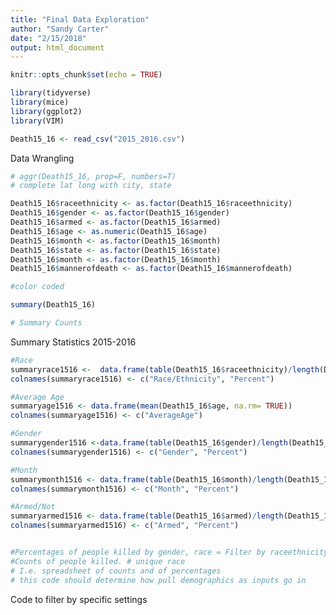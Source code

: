 ```yaml
---
title: "Final Data Exploration"
author: "Sandy Carter"
date: "2/15/2018"
output: html_document
---
```


```r
knitr::opts_chunk$set(echo = TRUE)
```

```r
library(tidyverse)
library(mice)
library(ggplot2)
library(VIM)

Death15_16 <- read_csv("2015_2016.csv")
```

Data Wrangling
```r
# aggr(Death15_16, prop=F, numbers=T) 
# complete lat long with city, state
```

```r
Death15_16$raceethnicity <- as.factor(Death15_16$raceethnicity)
Death15_16$gender <- as.factor(Death15_16$gender)
Death15_16$armed <- as.factor(Death15_16$armed)
Death15_16$age <- as.numeric(Death15_16$age)
Death15_16$month <- as.factor(Death15_16$month)
Death15_16$state <- as.factor(Death15_16$state)
Death15_16$month <- as.factor(Death15_16$month)
Death15_16$mannerofdeath <- as.factor(Death15_16$mannerofdeath)

#color coded
```

```r
summary(Death15_16)

# Summary Counts


```

Summary Statistics 2015-2016
```r
#Race
summaryrace1516 <-  data.frame(table(Death15_16$raceethnicity)/length(Death15_16$raceethnicity)*100) 
colnames(summaryrace1516) <- c("Race/Ethnicity", "Percent")

#Average Age
summaryage1516 <- data.frame(mean(Death15_16$age, na.rm= TRUE))
colnames(summaryage1516) <- c("AverageAge")

#Gender
summarygender1516 <-data.frame(table(Death15_16$gender)/length(Death15_16$gender)*100) 
colnames(summarygender1516) <- c("Gender", "Percent")

#Month
summarymonth1516 <- data.frame(table(Death15_16$month)/length(Death15_16$month)*100) 
colnames(summarymonth1516) <- c("Month", "Percent")

#Armed/Not
summaryarmed1516 <- data.frame(table(Death15_16$armed)/length(Death15_16$armed)*100)
colnames(summaryarmed1516) <- c("Armed", "Percent")


#Percentages of people killed by gender, race = Filter by raceethnicity / total # rows
#Counts of people killed. # unique race 
# I.e. spreadsheet of counts and of percentages
# this code should determine how pull demographics as inputs go in
```

Code to filter by specific settings
```r

```

